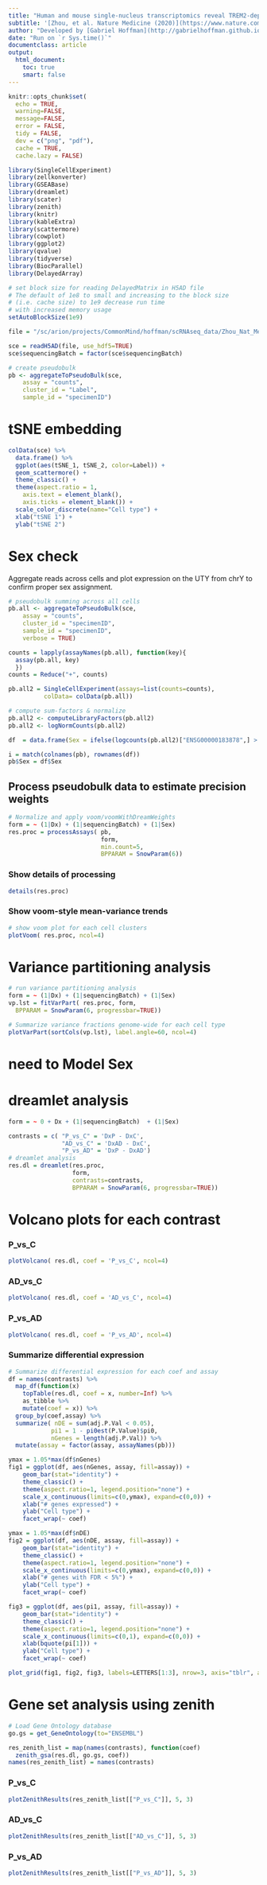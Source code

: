 ```yaml
---
title: "Human and mouse single-nucleus transcriptomics reveal TREM2-dependent and TREM2-independent cellular responses in Alzheimer’s disease"
subtitle: '[Zhou, et al. Nature Medicine (2020)](https://www.nature.com/articles/s41591-019-0695-9)'
author: "Developed by [Gabriel Hoffman](http://gabrielhoffman.github.io/)"
date: "Run on `r Sys.time()`"
documentclass: article
output: 
  html_document:
    toc: true
    smart: false
---
```


```r
knitr::opts_chunk$set(
  echo = TRUE,
  warning=FALSE,
  message=FALSE,
  error = FALSE,
  tidy = FALSE,
  dev = c("png", "pdf"),
  cache = TRUE,
  cache.lazy = FALSE)
```


```r
library(SingleCellExperiment)
library(zellkonverter)
library(GSEABase)
library(dreamlet)
library(scater)
library(zenith)
library(knitr)
library(kableExtra)
library(scattermore)
library(cowplot)
library(ggplot2)
library(qvalue)
library(tidyverse)
library(BiocParallel)
library(DelayedArray)

# set block size for reading DelayedMatrix in H5AD file
# The default of 1e8 to small and increasing to the block size 
# (i.e. cache size) to 1e9 decrease run time 
# with increased memory usage
setAutoBlockSize(1e9)
```

```r
file = "/sc/arion/projects/CommonMind/hoffman/scRNAseq_data/Zhou_Nat_Met_2020/Zhou_Nat_Met_2020.h5ad"

sce = readH5AD(file, use_hdf5=TRUE) 
sce$sequencingBatch = factor(sce$sequencingBatch) 

# create pseudobulk 
pb <- aggregateToPseudoBulk(sce,
    assay = "counts",     
    cluster_id = "Label",  
    sample_id = "specimenID")
```

# tSNE embedding
```r
colData(sce) %>%
  data.frame() %>%
  ggplot(aes(tSNE_1, tSNE_2, color=Label)) + 
  geom_scattermore() +
  theme_classic() + 
  theme(aspect.ratio = 1, 
    axis.text = element_blank(),
    axis.ticks = element_blank()) +
  scale_color_discrete(name="Cell type") +
  xlab("tSNE 1") +
  ylab("tSNE 2")
```




# Sex check
Aggregate reads across cells and plot expression on the UTY from chrY to confirm proper sex assignment.
```r
# pseudobulk summing across all cells
pb.all <- aggregateToPseudoBulk(sce,
    assay = "counts",     
    cluster_id = "specimenID",  
    sample_id = "specimenID",
    verbose = TRUE)

counts = lapply(assayNames(pb.all), function(key){
  assay(pb.all, key)
  })
counts = Reduce("+", counts)

pb.all2 = SingleCellExperiment(assays=list(counts=counts), 
          colData= colData(pb.all))

# compute sum-factors & normalize
pb.all2 <- computeLibraryFactors(pb.all2)
pb.all2 <- logNormCounts(pb.all2)

df  = data.frame(Sex = ifelse(logcounts(pb.all2)["ENSG00000183878",] > 1, "M", "F"))

i = match(colnames(pb), rownames(df))
pb$Sex = df$Sex
```



## Process pseudobulk data to estimate precision weights
```r
# Normalize and apply voom/voomWithDreamWeights
form = ~ (1|Dx) + (1|sequencingBatch) + (1|Sex)
res.proc = processAssays( pb,  
                          form,  
                          min.count=5,
                          BPPARAM = SnowParam(6))
```

### Show details of processing
```r
details(res.proc)
```

### Show voom-style mean-variance trends
```r
# show voom plot for each cell clusters  
plotVoom( res.proc, ncol=4)
```

# Variance partitioning analysis
```r
# run variance partitioning analysis
form = ~ (1|Dx) + (1|sequencingBatch) + (1|Sex)
vp.lst = fitVarPart( res.proc, form, 
  BPPARAM = SnowParam(6, progressbar=TRUE))
```

```r
# Summarize variance fractions genome-wide for each cell type
plotVarPart(sortCols(vp.lst), label.angle=60, ncol=4) 
```

# need to Model Sex



# dreamlet analysis
```r
form = ~ 0 + Dx + (1|sequencingBatch)  + (1|Sex)

contrasts = c( "P_vs_C" = 'DxP - DxC',
               "AD_vs_C" = 'DxAD - DxC',
               "P_vs_AD" = 'DxP - DxAD')
# dreamlet analysis
res.dl = dreamlet(res.proc, 
                  form,                   
                  contrasts=contrasts, 
                  BPPARAM = SnowParam(6, progressbar=TRUE))
```

# Volcano plots for each contrast
### P_vs_C
```r
plotVolcano( res.dl, coef = 'P_vs_C', ncol=4)
```

### AD_vs_C
```r
plotVolcano( res.dl, coef = 'AD_vs_C', ncol=4)
```

### P_vs_AD
```r
plotVolcano( res.dl, coef = 'P_vs_AD', ncol=4)
```



### Summarize differential expression 
```r
# Summarize differential expression for each coef and assay
df = names(contrasts) %>%
  map_df(function(x) 
    topTable(res.dl, coef = x, number=Inf) %>%
    as_tibble %>%
    mutate(coef = x)) %>%
  group_by(coef,assay) %>%
  summarize( nDE = sum(adj.P.Val < 0.05), 
            pi1 = 1 - pi0est(P.Value)$pi0,
            nGenes = length(adj.P.Val)) %>%
  mutate(assay = factor(assay, assayNames(pb)))

ymax = 1.05*max(df$nGenes)
fig1 = ggplot(df, aes(nGenes, assay, fill=assay)) + 
    geom_bar(stat="identity") + 
    theme_classic() +
    theme(aspect.ratio=1, legend.position="none") +
    scale_x_continuous(limits=c(0,ymax), expand=c(0,0)) +
    xlab("# genes expressed") +
    ylab("Cell type") +
    facet_wrap(~ coef)

ymax = 1.05*max(df$nDE)
fig2 = ggplot(df, aes(nDE, assay, fill=assay)) + 
    geom_bar(stat="identity") + 
    theme_classic() +
    theme(aspect.ratio=1, legend.position="none") +
    scale_x_continuous(limits=c(0,ymax), expand=c(0,0)) +
    xlab("# genes with FDR < 5%") +
    ylab("Cell type") +
    facet_wrap(~ coef)

fig3 = ggplot(df, aes(pi1, assay, fill=assay)) + 
    geom_bar(stat="identity") + 
    theme_classic() +
    theme(aspect.ratio=1, legend.position="none") +
    scale_x_continuous(limits=c(0,1), expand=c(0,0)) +
    xlab(bquote(pi[1])) +
    ylab("Cell type") +
    facet_wrap(~ coef)

plot_grid(fig1, fig2, fig3, labels=LETTERS[1:3], nrow=3, axis="tblr", align="hv")
```    


# Gene set analysis using zenith
```r
# Load Gene Ontology database 
go.gs = get_GeneOntology(to="ENSEMBL")

res_zenith_list = map(names(contrasts), function(coef) 
  zenith_gsa(res.dl, go.gs, coef))
names(res_zenith_list) = names(contrasts)
```

### P_vs_C
```r
plotZenithResults(res_zenith_list[["P_vs_C"]], 5, 3)
```

### AD_vs_C
```r
plotZenithResults(res_zenith_list[["AD_vs_C"]], 5, 3)
```

### P_vs_AD
```r
plotZenithResults(res_zenith_list[["P_vs_AD"]], 5, 3)
```







